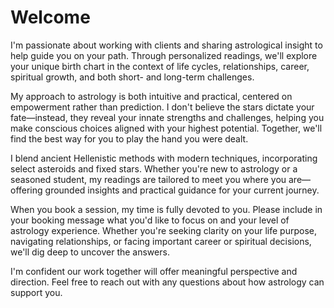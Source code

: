 # Welcome

I'm passionate about working with clients and sharing astrological insight to help guide you on your path. Through personalized readings, we'll explore your unique birth chart in the context of life cycles, relationships, career, spiritual growth, and both short- and long-term challenges.


My approach to astrology is both intuitive and practical, centered on empowerment rather than prediction. I don't believe the stars dictate your fate—instead, they reveal your innate strengths and challenges, helping you make conscious choices aligned with your highest potential. Together, we'll find the best way for you to play the hand you were dealt.


I blend ancient Hellenistic methods with modern techniques, incorporating select asteroids and fixed stars. Whether you're new to astrology or a seasoned student, my readings are tailored to meet you where you are—offering grounded insights and practical guidance for your current journey.


When you book a session, my time is fully devoted to you. Please include in your booking message what you'd like to focus on and your level of astrology experience. Whether you're seeking clarity on your life purpose, navigating relationships, or facing important career or spiritual decisions, we'll dig deep to uncover the answers.


I'm confident our work together will offer meaningful perspective and direction. Feel free to reach out with any questions about how astrology can support you.

